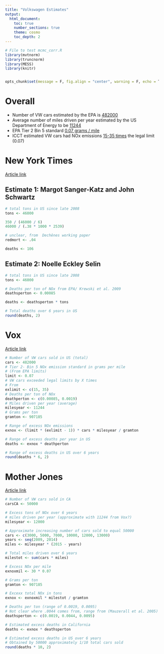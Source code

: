 ```yaml
--- 
title: "Volkswagen Estimates"
output:
  html_document:
    toc: true
    number_sections: true
    theme: cosmo
    toc_depth: 2
---
```





```r
# File to test mcmc_corr.R
library(mvtnorm)
library(truncnorm)
library(MESS)
library(knitr)


opts_chunk$set(message = F, fig.align = "center", warning = F, echo = T)
```

# Overall

- Number of VW cars estimated by the EPA is [482000](http://yosemite.epa.gov/opa/admpress.nsf/6424ac1caa800aab85257359003f5337/dfc8e33b5ab162b985257ec40057813b!OpenDocument/)
- Average number of miles driven per year estimated by the US Department of Energy to be [11244](http://www.afdc.energy.gov/data/10309/) 
- EPA Tier 2 Bin 5 standard [0.07 grams / mile](http://www3.epa.gov/otaq/standards/light-duty/tier2stds.htm/)
- ICCT estimated VW cars had NOx emissions [15-35 times](http://www.theicct.org/news/epas-notice-violation-clean-air-act-volkswagen-press-statement) the legal limit (0.07) 

# New York Times

[Article link](http://www.nytimes.com/2015/09/29/upshot/how-many-deaths-did-volkswagens-deception-cause-in-us.html/)

## Estimate 1: Margot Sanger-Katz and John Schwartz

```r
# total tons in US since late 2008
tons <- 46000

350 / (46000 / 6)
46000 / (.38 * 1000 * 2539)

# unclear, from  Dechênes working paper
redmort <- .04

deaths <- 106
```

## Estimate 2: Noelle Eckley Selin

```r
# total tons in US since late 2008
tons <- 46000

# Deaths per ton of NOx from EPA/ Krewski et al. 2009
deathsperton <- 0.00085

deaths <- deathsperton * tons

# Total deaths over 6 years in US
round(deaths, 2)
```


 

# Vox

[Article link](http://www.vox.com/2015/9/23/9383641/volkswagen-scandal-pollution/)

```r
# Number of VW cars sold in US (total)
cars <- 482000
# Tier 2- Bin 5 NOx emission standard in grams per mile
# (From EPA limits)
limit <- 0.07
# VW cars exceeded legal limits by X times
# From 
exlimit <- c(15, 35)
# Deaths per ton of NOx
deathperton <- c(0.00085, 0.0019)
# Miles driven per year (average)
milesyear <- 11244
# Grams per ton
gramton <- 907185

# Range of excess NOx emissions
exnox <- (limit * (exlimit - 1)) * cars * milesyear / gramton

# Range of excess deaths per year in US
deaths <- exnox * deathperton

# Range of excess deaths in US over 6 years
round(deaths * 6, 2)
```




# Mother Jones

[Article link](http://www.motherjones.com/kevin-drum/2015/09/spreadsheet-day-how-many-people-did-vw-kill/)

```r
# Number of VW cars sold in CA
carsCA <- 50000

# Excess tons of NOx over 6 years
# miles driven per year (approximate with 11244 from Vox?)
milesyear <- 12000

# Approximate increasing number of cars sold to equal 50000
cars <- c(3000, 5000, 7000, 10000, 12000, 13000)
years <- seq(2009, 2014)
miles <- milesyear * (2015 - years)

# Total miles driven over 6 years
milestot <- sum(cars * miles)

# Excess NOx per mile 
exnoxmil <- 30 * 0.07

# Grams per ton
gramton <- 907185

# Excexx total NOx in tons
exnox <- exnoxmil * milestot / gramton

# Deaths per ton (range of 0.0019, 0.0095)
# Not clear where .0044 comes from, range from (Mauzerall et al. 2005)
deathsperton <- c(0.0019, 0.0044, 0.0095)

# Estimated excess deaths in California
deaths <- exnox * deathsperton

# Estimated excess deaths in US over 6 years
# Obtained by 50000 approximately 1/10 total cars sold
round(deaths * 10, 2)
```
